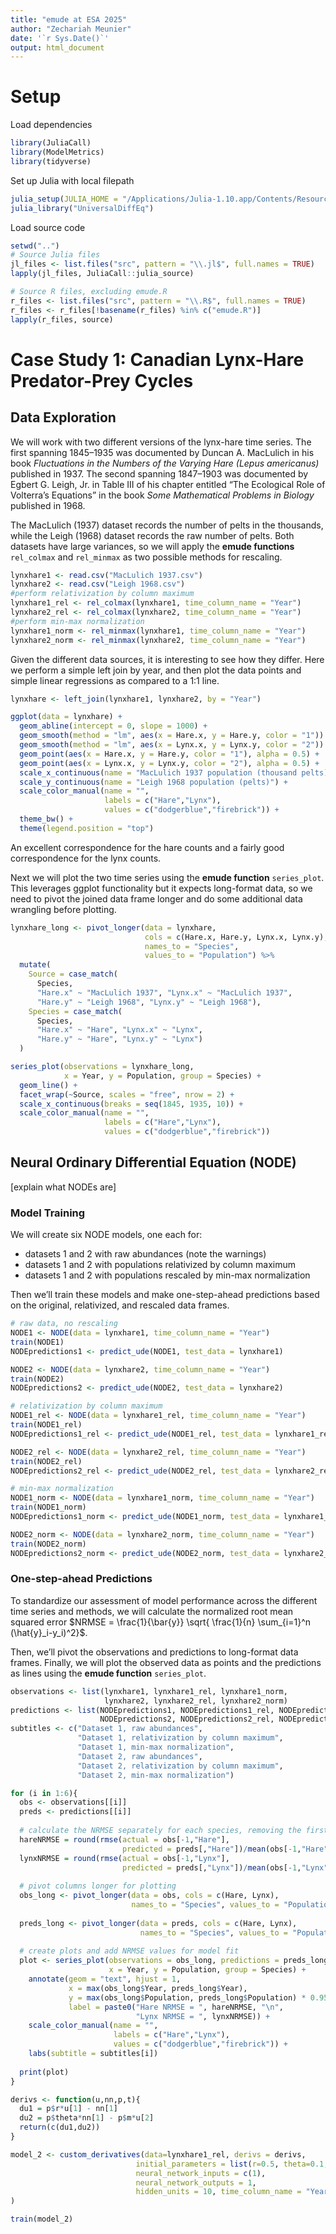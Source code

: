 ```yaml
---
title: "emude at ESA 2025"
author: "Zechariah Meunier"
date: '`r Sys.Date()`'
output: html_document
---
```


# Setup

Load dependencies

```r
library(JuliaCall)
library(ModelMetrics)
library(tidyverse)
```

Set up Julia with local filepath

```r
julia_setup(JULIA_HOME = "/Applications/Julia-1.10.app/Contents/Resources/julia/bin")
julia_library("UniversalDiffEq")
```

Load source code

```r
setwd("..")
# Source Julia files
jl_files <- list.files("src", pattern = "\\.jl$", full.names = TRUE)
lapply(jl_files, JuliaCall::julia_source)

# Source R files, excluding emude.R
r_files <- list.files("src", pattern = "\\.R$", full.names = TRUE)
r_files <- r_files[!basename(r_files) %in% c("emude.R")]
lapply(r_files, source)
```

# Case Study 1: Canadian Lynx-Hare Predator-Prey Cycles

## Data Exploration

We will work with two different versions of the lynx-hare time series. The first spanning 1845--1935 was documented by Duncan A. MacLulich in his book *Fluctuations in the Numbers of the Varying Hare (Lepus americanus)* published in 1937. The second spanning 1847--1903 was documented by Egbert G. Leigh, Jr. in Table III of his chapter entitled "The Ecological Role of Volterra's Equations" in the book *Some Mathematical Problems in Biology* published in 1968.

The MacLulich (1937) dataset records the number of pelts in the thousands, while the Leigh (1968) dataset records the raw number of pelts. Both datasets have large variances, so we will apply the **emude functions** `rel_colmax` and `rel_minmax` as two possible methods for rescaling.

```r
lynxhare1 <- read.csv("MacLulich 1937.csv")
lynxhare2 <- read.csv("Leigh 1968.csv")
#perform relativization by column maximum
lynxhare1_rel <- rel_colmax(lynxhare1, time_column_name = "Year")
lynxhare2_rel <- rel_colmax(lynxhare2, time_column_name = "Year")
#perform min-max normalization
lynxhare1_norm <- rel_minmax(lynxhare1, time_column_name = "Year")
lynxhare2_norm <- rel_minmax(lynxhare2, time_column_name = "Year")
```

Given the different data sources, it is interesting to see how they differ. Here we perform a simple left join by year, and then plot the data points and simple linear regressions as compared to a 1:1 line.

```r
lynxhare <- left_join(lynxhare1, lynxhare2, by = "Year")

ggplot(data = lynxhare) +
  geom_abline(intercept = 0, slope = 1000) +
  geom_smooth(method = "lm", aes(x = Hare.x, y = Hare.y, color = "1")) +
  geom_smooth(method = "lm", aes(x = Lynx.x, y = Lynx.y, color = "2")) +
  geom_point(aes(x = Hare.x, y = Hare.y, color = "1"), alpha = 0.5) +
  geom_point(aes(x = Lynx.x, y = Lynx.y, color = "2"), alpha = 0.5) +
  scale_x_continuous(name = "MacLulich 1937 population (thousand pelts)") +  
  scale_y_continuous(name = "Leigh 1968 population (pelts)") +
  scale_color_manual(name = "",
                     labels = c("Hare","Lynx"),
                     values = c("dodgerblue","firebrick")) +
  theme_bw() +
  theme(legend.position = "top")
```

An excellent correspondence for the hare counts and a fairly good correspondence for the lynx counts.

Next we will plot the two time series using the **emude function** `series_plot`. This leverages ggplot functionality but it expects long-format data, so we need to pivot the joined data frame longer and do some additional data wrangling before plotting.

```r
lynxhare_long <- pivot_longer(data = lynxhare,
                              cols = c(Hare.x, Hare.y, Lynx.x, Lynx.y),
                              names_to = "Species",
                              values_to = "Population") %>%
  mutate(
    Source = case_match(
      Species,
      "Hare.x" ~ "MacLulich 1937", "Lynx.x" ~ "MacLulich 1937",
      "Hare.y" ~ "Leigh 1968", "Lynx.y" ~ "Leigh 1968"),
    Species = case_match(
      Species,
      "Hare.x" ~ "Hare", "Lynx.x" ~ "Lynx",
      "Hare.y" ~ "Hare", "Lynx.y" ~ "Lynx")
  )

series_plot(observations = lynxhare_long, 
            x = Year, y = Population, group = Species) +
  geom_line() +
  facet_wrap(~Source, scales = "free", nrow = 2) +
  scale_x_continuous(breaks = seq(1845, 1935, 10)) +
  scale_color_manual(name = "",
                     labels = c("Hare","Lynx"),
                     values = c("dodgerblue","firebrick"))
```

## Neural Ordinary Differential Equation (NODE)

[explain what NODEs are]

### Model Training

We will create six NODE models, one each for:

-   datasets 1 and 2 with raw abundances (note the warnings)
-   datasets 1 and 2 with populations relativized by column maximum
-   datasets 1 and 2 with populations rescaled by min-max normalization

Then we'll train these models and make one-step-ahead predictions based on the original, relativized, and rescaled data frames.



```r
# raw data, no rescaling
NODE1 <- NODE(data = lynxhare1, time_column_name = "Year")
train(NODE1)
NODEpredictions1 <- predict_ude(NODE1, test_data = lynxhare1)

NODE2 <- NODE(data = lynxhare2, time_column_name = "Year")
train(NODE2)
NODEpredictions2 <- predict_ude(NODE2, test_data = lynxhare2)

# relativization by column maximum
NODE1_rel <- NODE(data = lynxhare1_rel, time_column_name = "Year")
train(NODE1_rel)
NODEpredictions1_rel <- predict_ude(NODE1_rel, test_data = lynxhare1_rel)

NODE2_rel <- NODE(data = lynxhare2_rel, time_column_name = "Year")
train(NODE2_rel)
NODEpredictions2_rel <- predict_ude(NODE2_rel, test_data = lynxhare2_rel)

# min-max normalization
NODE1_norm <- NODE(data = lynxhare1_norm, time_column_name = "Year")
train(NODE1_norm)
NODEpredictions1_norm <- predict_ude(NODE1_norm, test_data = lynxhare1_norm)

NODE2_norm <- NODE(data = lynxhare2_norm, time_column_name = "Year")
train(NODE2_norm)
NODEpredictions2_norm <- predict_ude(NODE2_norm, test_data = lynxhare2_norm)
```

### One-step-ahead Predictions

To standardize our assessment of model performance across the different time series and methods, we will calculate the normalized root mean squared error $NRMSE = \frac{1}{\bar{y}} \sqrt{ \frac{1}{n} \sum_{i=1}^n (\hat{y}_i-y_i)^2}$.

Then, we'll pivot the observations and predictions to long-format data frames. Finally, we will plot the observed data as points and the predictions as lines using the **emude function** `series_plot`.

```r
observations <- list(lynxhare1, lynxhare1_rel, lynxhare1_norm,
                     lynxhare2, lynxhare2_rel, lynxhare2_norm)
predictions <- list(NODEpredictions1, NODEpredictions1_rel, NODEpredictions1_norm,
                    NODEpredictions2, NODEpredictions2_rel, NODEpredictions2_norm)
subtitles <- c("Dataset 1, raw abundances",
               "Dataset 1, relativization by column maximum",
               "Dataset 1, min-max normalization",
               "Dataset 2, raw abundances",
               "Dataset 2, relativization by column maximum",
               "Dataset 2, min-max normalization")

for (i in 1:6){
  obs <- observations[[i]]
  preds <- predictions[[i]]
  
  # calculate the NRMSE separately for each species, removing the first row because the one-step-head predictions do not include the first year
  hareNRMSE = round(rmse(actual = obs[-1,"Hare"],
                         predicted = preds[,"Hare"])/mean(obs[-1,"Hare"]), 2)
  lynxNRMSE = round(rmse(actual = obs[-1,"Lynx"],
                         predicted = preds[,"Lynx"])/mean(obs[-1,"Lynx"]), 2)
  
  # pivot columns longer for plotting
  obs_long <- pivot_longer(data = obs, cols = c(Hare, Lynx),
                           names_to = "Species", values_to = "Population")
  
  preds_long <- pivot_longer(data = preds, cols = c(Hare, Lynx),
                             names_to = "Species", values_to = "Population")
  
  # create plots and add NRMSE values for model fit
  plot <- series_plot(observations = obs_long, predictions = preds_long,
                      x = Year, y = Population, group = Species) + 
    annotate(geom = "text", hjust = 1,
             x = max(obs_long$Year, preds_long$Year),
             y = max(obs_long$Population, preds_long$Population) * 0.95,
             label = paste0("Hare NRMSE = ", hareNRMSE, "\n",
                            "Lynx NRMSE = ", lynxNRMSE)) +
    scale_color_manual(name = "",
                       labels = c("Hare","Lynx"),
                       values = c("dodgerblue","firebrick")) +
    labs(subtitle = subtitles[i])
  
  print(plot)
}
```



```r

derivs <- function(u,nn,p,t){
  du1 = p$r*u[1] - nn[1]
  du2 = p$theta*nn[1] - p$m*u[2]
  return(c(du1,du2))
}

model_2 <- custom_derivatives(data=lynxhare1_rel, derivs = derivs,
                            initial_parameters = list(r=0.5, theta=0.1, m = 0.2),
                            neural_network_inputs = c(1),
                            neural_network_outputs = 1,
                            hidden_units = 10, time_column_name = "Year"
)

train(model_2)
```




